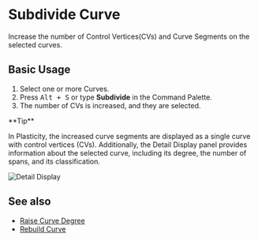 
# Subdivide Curve

<Reference shortcut="Alt + S" command="Subdivide Curve" button="" />

Increase the number of Control Vertices(CVs) and Curve Segments on the selected curves. 

## Basic Usage

1. Select one or more Curves.
2. Press <kbd>Alt + S</kbd> or type **Subdivide** in the Command Palette.
3. The number of CVs is increased, and they are selected.

<Callout type="info" emoji="💡">
    **Tip**

In Plasticity, the increased curve segments are displayed as a single curve with control vertices (CVs). Additionally, the Detail Display panel provides information about the selected curve, including its degree, the number of spans, and its classification.

![Detail Display](/img/interactive-panel-subdivide-raise-degree-curve.png)

</Callout>

## See also
- [Raise Curve Degree](raise-curve-degree)
- [Rebuild Curve](rebuild-curve) 